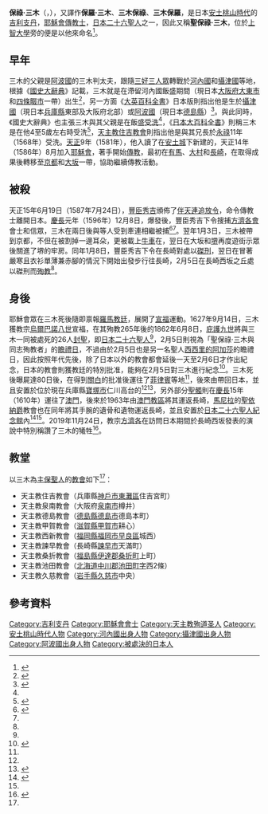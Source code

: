 {{Infobox saint
| name = 保祿·三木
| image = Bamberg St Martin Figur Paul Miki.jpg
| imagesize = 200px
| alt = 
| caption = 
| titles = 
| birth_name =
| birth_date = [[永祿|永祿]]7年（1564年）左右 
| birth_place = [[河內國|河內國]]飯盛（現日本[[大阪府|大阪府]][[大東市|大東市]]和[[四條畷市|四條畷市]]{{Link-ja|飯盛山城}}一帶）
| death_date = [[慶長|慶長]]元年12月19日（1597年2月5日）
| death_place = [[肥前國|肥前國]]長崎西坂之丘（現日本[[長崎縣|長崎縣]][[長崎市|長崎市]]西坂町）
| venerated_in = [[耶穌會|耶穌會]]
| beatified_date = 	1627年9月14日
| beatified_place = [[教宗國|教宗國]][[羅馬|羅馬]]
| beatified_by = [[烏爾巴諾八世|烏爾巴諾八世]]
| canonized_date = 	1862年6月8日
| canonized_place = 教宗國羅馬
| canonized_by = [[庇護九世|庇護九世]]
| major_shrine = [[日本二十六聖人紀念館|日本二十六聖人紀念館]]
| feast_day = 2月5日
| attributes = 手掌、十字架、長槍
| influences = {{Link-en|內奇-索爾多·奧爾加蒂諾|Gnecchi-Soldo Organtino}}
}}

'''保祿·三木'''（{{jpn|j=パウロ三木|hg=パウロ みき|rm=Pauro Miki|f=y}}，{{bd|1564年||1597年|2月5日|catIdx=Pauro Miki}}），又譯作'''保羅·三木'''、'''三木保祿'''、'''三木保羅'''，是日本[[安土桃山時代|安土桃山時代]]的[[吉利支丹|吉利支丹]]，[[耶穌會|耶穌會]][[傳教士|傳教士]]，[[日本二十六聖人|日本二十六聖人]]之一，因此又稱'''聖保祿·三木'''，位於[[上智大學|上智大學]]旁的{{Link-ja|聖三木圖書館|聖三木図書館}}便是以他來命名<ref>{{cite web |url=http://www.jesuits.or.jp/~j_seimikibun/about.html |language=ja |script-title=ja:概要｜聖三木図書館 |publisher=聖三木圖書館 |accessdate=2020-07-28 |archive-date=2020-07-28 |archive-url=https://web.archive.org/web/20200728153122/http://www.jesuits.or.jp/~j_seimikibun/about.html |dead-url=no }}</ref>。

== 早年 ==
三木的父親是[[阿波國|阿波國]]的三木判太夫，跟隨[[三好三人眾|三好三人眾]]轉戰於[[河內國|河內國]]和[[攝津國|攝津國]]等地，根據《[[國史大辭典_(昭和時代)|國史大辭典]]》記載，三木就是在滯留河內國飯盛期間（現日本[[大阪府|大阪府]][[大東市|大東市]]和[[四條畷市|四條畷市]]{{Link-ja|飯盛山城}}一帶）出生<ref name="國史">{{cite book|author={{Link-ja|海老澤有道|海老沢有道}} |language=ja |script-title=ja:国史大辞典 |script-chapter=ja:三木パウロ |work=[[國史大辭典_(昭和時代)|國史大辭典]] |volume=13 |edition=[[JapanKnowledge|JapanKnowledge]] |year=1992 |publisher=[[吉川弘文館|吉川弘文館]] |isbn=4-642-00513-7}}</ref>，另一方面《[[大英百科全書|大英百科全書]]》日本版則指出他是生於[[攝津國|攝津國]]（現日本[[兵庫縣|兵庫縣]]東部及大阪府北部）或[[阿波國|阿波國]]（現日本[[德島縣|德島縣]]）<ref name="大英">{{Kotobank|三木パウロ}}</ref>。與此同時，《國史大辭典》也主張三木與其父親是在飯盛[[受洗|受洗]]<ref name="國史"/>，《[[日本大百科全書|日本大百科全書]]》則稱三木是在他4至5歲左右時受洗<ref name="日百">{{Kotobank|パウロ三木}}</ref>，[[天主教大阪總教區|天主教住吉教會]]則指出他是與其兄長於[[永祿|永祿]]11年（1568年）受洗。[[天正_(日本)|天正]]9年（1581年），他入讀了在[[安土城|安土城]]下新建的{{Link-ja|小神學校|セミナリヨ}}，天正14年（1586年）8月加入[[耶穌會|耶穌會]]，著手開始[[傳福音|傳教]]，最初在[[有馬郡|有馬]]、[[大村藩|大村]]和[[長崎市|長崎]]，在取得成果後轉移至[[京都|京都]]和[[大阪市|大坂]]一帶，協助{{Link-en|涅基-索爾多·奧爾甘蒂諾|Gnecchi-Soldo Organtino}}繼續傳教活動。

== 被殺 ==
天正15年6月19日（1587年7月24日），[[豐臣秀吉|豐臣秀吉]]頒佈了[[伴天連追放令|伴天連追放令]]，命令傳教士離開日本。[[慶長|慶長]]元年（1596年）12月8日，{{Link-ja|聖費利佩號事件|サン＝フェリペ号事件}}爆發後，豐臣秀吉下令搜捕[[方濟各會|方濟各會]]會士和信眾，三木在兩日後與{{Link-ja|迪奧戈·喜齋|ディエゴ喜斎}}等人受到牽連相繼被捕<ref name="住吉">{{cite web |url=http://www.sumiyoshi.catholic.ne.jp/contents/paulmiki.html |language=ja |script-title=ja:聖パウロ三木と住吉教会 |publisher=天主教住吉教會 |date=2019-12-26 |accessdate=2020-07-28 |archive-date=2020-02-18 |archive-url=https://web.archive.org/web/20200218065832/http://www.sumiyoshi.catholic.ne.jp/contents/paulmiki.html |dead-url=no }}</ref><ref name="大英"/>。翌年1月3日，三木被帶到京都，不但在{{Link-ja|堀川 (京都府)|堀川 (京都府)|堀川}}{{Link-ja|一條戻橋|一条戻橋}}被割掉一邊耳朵，更被載上[[牛車|牛車]]在{{Link-ja|洛中}}{{Link-ja|遊街示眾|市中引き回し}}，翌日在大坂和[[堺|堺]]再度遊街示眾後關進了堺的牢房。同年1月8日，豐臣秀吉下令在長崎對處以[[十字架#日本|磔刑]]，翌日在冒著嚴寒且衣衫單薄兼赤腳的情況下開始出發步行往長崎，2月5日在長崎西坂之丘處以磔刑而[[殉教|殉教]]<ref name="住吉"/>。

== 身後 ==
耶穌會眾在三木死後隨即禀報[[羅馬教廷|羅馬教廷]]，展開了[[宣福|宣福]]運動。1627年9月14日，三木獲教宗[[烏爾巴諾八世|烏爾巴諾八世]]宣福，在其殉教265年後的1862年6月8日，[[庇護九世|庇護九世]]將與三木一同被處死的26人[[封聖|封聖]]，即[[日本二十六聖人|日本二十六聖人]]<ref name="住吉"/>，2月5日則視為「聖保祿·三木與同志殉教者」的[[羅馬天主教聖人曆|瞻禮日]]，不過由於2月5日也是另一名聖人[[西西里的阿加莎|西西里的阿加莎]]的瞻禮日，因此按照年代先後，除了日本以外的教會都會延後一天至2月6日才作出紀念，日本的教會則獲教廷的特別批准，能夠在2月5日對三木進行紀念<ref>{{cite web|url=http://www7b.biglobe.ne.jp/~cth-dogo/archives/fromshisai/fromshisai_1602.html |language=ja |script-title=ja:日本二十六聖人殉教者 |publisher=天主教道後教會 |date=2016-02 |accessdate=2020-07-28}}</ref>。三木死後曝屍達80日後，在得到[[關白|關白]]的批准後運往了[[菲律賓|菲律賓]]等地<ref name="住吉"/>，後來由{{Link-en|贝尔纳·珀蒂让|Bernard Petitjean}}帶回日本，並且安置於位於現在兵庫縣[[寶塚市|寶塚市]]仁川高台的{{Link-ja|紹法耶的幼年耶穌修道會|ショファイユの幼きイエズス修道会}}<ref name="住吉"/><ref>{{cite web |url=http://www.osanaki-iezusu.or.jp/shoukai06/shiryoshitsu07/newpage9.htm |language=ja |script-title=ja:資料展示室内部 |publisher=紹法耶的幼年耶穌修道會 |date=2019-07-20 |accessdate=2020-07-28 |archive-date=2020-07-28 |archive-url=https://web.archive.org/web/20200728153026/http://www.osanaki-iezusu.or.jp/shoukai06/shiryoshitsu07/newpage9.htm |dead-url=no }}</ref>，另外部分[[聖髑|聖髑]]則在[[慶長|慶長]]15年（1610年）運往了[[澳門|澳門]]，後來於1963年由[[澳門教區|澳門教區]]將其運返長崎，[[馬尼拉|馬尼拉]]的[[依納爵·羅耀拉|聖依納爵]]教會也在同年將其手腕的遺骨和遺物運返長崎，並且安置於[[日本二十六聖人紀念館|日本二十六聖人紀念館]]內<ref>{{cite web |url=http://www.icm.gov.mo/rc/viewer/10097/2197 |language=zh-hant |title=日本長崎二十六殉道者聖徒紀念館述論 |publisher=[[文化局_(澳門)|文化局]] |year=2016 |accessdate=2020-07-28 |archive-date=2019-11-04 |archive-url=https://web.archive.org/web/20191104194439/http://www.icm.gov.mo/rc/viewer/10097/2197 |dead-url=no }}</ref><ref name="國史"/>。2019年11月24日，教宗[[方濟各_(教宗)|方濟各]]在訪問日本期間於長崎西坂發表的演說中特別稱讚了三木的犧牲<ref>{{cite web |url=https://www.topics.or.jp/articles/-/289027 |language=ja |script-title=ja:「徳島の誇り」ローマ教皇、パウロ三木をたたえる　 |publisher={{Link-ja|德島新聞|徳島新聞}} |date=2019-11-26 |accessdate=2020-07-28 |archive-date=2020-07-28 |archive-url=https://web.archive.org/web/20200728170711/https://www.topics.or.jp/articles/-/289027 |dead-url=no }}</ref>。

== 教堂 ==
以三木為[[主保聖人|主保聖人]]的[[教會|教會]]如下<ref name="住吉"/>：
*天主教住吉教會（兵庫縣[[神戶市|神戶市]][[東灘區|東灘區]]住吉宮町）
*天主教泉南教會（大阪府[[泉南市|泉南市]]樽井）
*天主教德島教會（[[德島縣|德島縣]][[德島市|德島市]]德島本町）
*天主教甲賀教會（[[滋賀縣|滋賀縣]][[甲賀市|甲賀市]]{{Link-ja|甲南町}}耕心）
*天主教西新教會（[[福岡縣|福岡縣]][[福岡市|福岡市]][[早良區|早良區]]城西）
*天主教諫早教會（長崎縣[[諫早市|諫早市]]天滿町）
*天主教桑折教會（[[福島縣|福島縣]][[伊達郡|伊達郡]][[桑折町|桑折町]]上町）
*天主教池田教會（[[北海道|北海道]][[中川郡_(十勝綜合振興局)|中川郡]][[池田町_(北海道)|池田町]][[大字|字]]西2條）
*天主教久慈教會（[[岩手縣|岩手縣]][[久慈市|久慈市]]中央）

== 參考資料 ==
{{reflist}}

{{commonscat|Paulus Miki}}

{{DEFAULTSORT:Pauro Miki}}
[[Category:吉利支丹|Category:吉利支丹]]
[[Category:耶穌會會士|Category:耶穌會會士]]
[[Category:天主教殉道圣人|Category:天主教殉道圣人]]
[[Category:安土桃山時代人物|Category:安土桃山時代人物]]
[[Category:河內國出身人物|Category:河內國出身人物]]
[[Category:攝津國出身人物|Category:攝津國出身人物]]
[[Category:阿波國出身人物|Category:阿波國出身人物]]
[[Category:被處決的日本人|Category:被處決的日本人]]